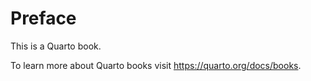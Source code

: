 # Preface   
This is a Quarto book.

To learn more about Quarto books visit <https://quarto.org/docs/books>.


\leftarrow